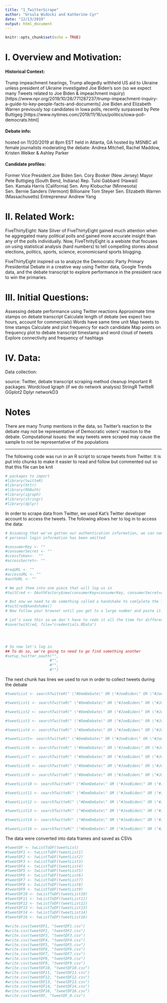 ```yaml
---
title: "1_TwitterScrape"
author: "Ursula Widocki and Katherine Cyr"
date: "12/13/2019"
output: html_document
---
```


```r
knitr::opts_chunk$set(echo = TRUE)
```

# I. Overview and Motivation:

#### Historical Context: 

Trump impeachment hearings, Trump allegedly withheld US aid to Ukraine unless president of Ukraine investigated Joe Biden's son (so we expect many Tweets related to Joe Biden & impeachment inquiry) [https://www.npr.org/2019/10/28/771287237/trump-impeachment-inquiry-a-guide-to-key-people-facts-and-documents]
Joe Biden and Elizabeth Warren previously top candidates in Iowa polls, recently surpassed by Pete Buttigeg [https://www.nytimes.com/2019/11/16/us/politics/iowa-poll-democrats.html]

#### Debate info:

hosted on 11/20/2019 at 8pm EST 
held in Atlanta, GA
hosted by MSNBC
all female journalists moderating the debate: Andrea Mitchell, Rachel Maddow, Kristen Welker & Ashley Parker

#### Candidate profiles:

Former Vice President Joe Biden
Sen. Cory Booker (New Jersey)
Mayor Pete Buttigieg (South Bend, Indiana)
Rep. Tulsi Gabbard (Hawaii)
Sen. Kamala Harris (California)
Sen. Amy Klobuchar (Minnesota)
Sen. Bernie Sanders (Vermont)
Billionaire Tom Steyer
Sen. Elizabeth Warren (Massachusetts)
Entrepreneur Andrew Yang

# II. Related Work:

FiveThirtyEight: Nate Silver of FiveThirtyEight gained much attention when he aggregated many political polls and gained more accurate insight than any of the polls individually. Now, FiveThrityEight is a webiste that focuses on using statistical analysis (hard numbers) to tell compelling stories about elections, politics, sports, science, economicsand sports blogging.

FiveThirtyEight inspired us to analyze the Democratic Party Primary Presidential Debate in a creative way using Twitter data, Google Trends data, and the debate transcript to explore performance in the president race to win the primaries.

# III. Initial Questions: 

Assessing debate performance using Twitter reactions
Approximate time stamps on debate transcript 
Calculate length of debate (we expect two hours, account for commercials)
Words have same time unit
Map tweets to time stamps
Calculate and plot frequency for each candidate
Map points on frequency plot to debate transcript timestamp and word cloud of tweets
Explore connectivity and frequency of hashtags

# IV. Data:

Data collection:
 
source: Twitter, debate transcript
scraping method
cleanup
Important R packages:
Wordcloud
Igraph (if we do network analysis)
StringR
TwitteR
GGplot2
Dplyr 
networkD3

# Notes

There are many Trump mentions in the data, so Twitter’s reaction to the debate may not be representative of Democratic voters’ reaction to the debate. 
Computational issues: the way tweets were scraped may cause the sample to not be representative of the populations

----------------------------------------------------------------------------------------------------------------

The following code was run in an R script to scrape tweets from Twitter. It is put into chunks to make it easier to read and follow but commented out so that this file can be knit

```r
# packages to import
#library(twitteR)
#library(httr)
#library(ROAuth)
#library(igraph)
#library(stringr)
#library(dplyr)

```

In order to scrape data from Twitter, we used Kat's Twitter developer account to access the tweets. The following allows her to log in to access the data:

```r
# Assuming that we've gotten our authentication information, we can now build up our login credentials
# personal login information has been omitted

#consumerKey <- ""
#consumerSecret <- ""
#ccessToken<-  ""
#accessSecret<- ""

#reqURL <- ""
#accessURL <- ""
#authURL <- ""

# We put them into one piece that will log us in
#twitCred <- OAuthFactory$new(consumerKey=consumerKey, consumerSecret=consumerSecret, requestURL=reqURL, #accessURL=accessURL, authURL=authURL)

# But now we need to do something called a handshake to comlplete the login process
#twitCred$handshake()
# Now follow your browser until you get to a large number and paste it where it asks for it in the console

# Let's save this so we don't have to redo it all the time for different R scripts
#save(twitCred, file="credentials.RData")




# So now let's log in
## To do so, we're going to need to go find something another
#setup_twitter_oauth("",
                    #"",
                    #"",
                    #"")


```

The next chunk has lines we used to run in order to collect tweets during the debate

```r
#tweetList <- searchTwitteR(" \"#DemDebate\" OR \"#JoeBiden\" OR \"#JoeBiden2020\" OR  \"#PeteButtigieg\" OR \"#PeteForPresident\" OR \"#ElizabethWarren\"  OR \"#Warren2020\" OR \"#BernieSanders\" OR \"#Bernie2020\" ", n=1000)

#tweetList1 <- searchTwitteR(" \"#DemDebate\" OR \"#JoeBiden\" OR \"#JoeBiden2020\" OR  \"#PeteButtigieg\" OR \"#PeteForPresident\" OR \"#ElizabethWarren\"  OR \"#Warren2020\" OR \"#BernieSanders\" OR \"#Bernie2020\" ", n=1000)

#tweetList2 <- searchTwitteR(" \"#DemDebate\" OR \"#JoeBiden\" OR \"#JoeBiden2020\" OR  \"#PeteButtigieg\" OR \"#PeteForPresident\" OR \"#ElizabethWarren\"  OR \"#Warren2020\" OR \"#BernieSanders\" OR \"#Bernie2020\" ", n=1000)

#tweetList3 <- searchTwitteR(" \"#DemDebate\" OR \"#JoeBiden\" OR \"#JoeBiden2020\" OR  \"#PeteButtigieg\" OR \"#PeteForPresident\" OR \"#ElizabethWarren\"  OR \"#Warren2020\" OR \"#BernieSanders\" OR \"#Bernie2020\" ", n=1000)

#tweetList4 <- searchTwitteR(" \"#DemDebate\" OR \"#JoeBiden\" OR \"#JoeBiden2020\" OR  \"#PeteButtigieg\" OR \"#PeteForPresident\" OR \"#ElizabethWarren\"  OR \"#Warren2020\" OR \"#BernieSanders\" OR \"#Bernie2020\" ", n=10000)

#tweetList5<- searchTwitteR(" \"#DemDebate\" OR \"#JoeBiden\" OR \"#JoeBiden2020\" OR  \"#PeteButtigieg\" OR \"#PeteForPresident\" OR \"#ElizabethWarren\"  OR \"#Warren2020\" OR \"#BernieSanders\" OR \"#Bernie2020\" ", n=10000)

#tweetList6 <- searchTwitteR(" \"#DemDebate\" OR \"#JoeBiden\" OR \"#JoeBiden2020\" OR  \"#PeteButtigieg\" OR \"#PeteForPresident\" OR \"#ElizabethWarren\"  OR \"#Warren2020\" OR \"#BernieSanders\" OR \"#Bernie2020\" ", n=10000)

#tweetList7 <- searchTwitteR(" \"#DemDebate\" OR \"#JoeBiden\" OR \"#JoeBiden2020\" OR  \"#PeteButtigieg\" OR \"#PeteForPresident\" OR \"#ElizabethWarren\"  OR \"#Warren2020\" OR \"#BernieSanders\" OR \"#Bernie2020\" ", n=10000)

#tweetList8 <- searchTwitteR(" \"#DemDebate\" OR \"#JoeBiden\" OR \"#JoeBiden2020\" OR  \"#PeteButtigieg\" OR \"#PeteForPresident\" OR \"#ElizabethWarren\"  OR \"#Warren2020\" OR \"#BernieSanders\" OR \"#Bernie2020\" ", n=10000)

#tweetList9 <- searchTwitteR(" \"#DemDebate\" OR \"#JoeBiden\" OR \"#JoeBiden2020\" OR  \"#PeteButtigieg\" OR \"#PeteForPresident\" OR \"#ElizabethWarren\"  OR \"#Warren2020\" OR \"#BernieSanders\" OR \"#Bernie2020\" ", n=10000)

#tweetList10 <- searchTwitteR(" \"#DemDebate\" OR \"#JoeBiden\" OR \"#JoeBiden2020\" OR  \"#PeteButtigieg\" OR \"#PeteForPresident\" OR \"#ElizabethWarren\"  OR \"#Warren2020\" OR \"#BernieSanders\" OR \"#Bernie2020\" ", n=10000)

#tweetList11 <- searchTwitteR(" \"#DemDebate\" OR \"#JoeBiden\" OR \"#JoeBiden2020\" OR  \"#PeteButtigieg\" OR \"#PeteForPresident\" OR \"#ElizabethWarren\"  OR \"#Warren2020\" OR \"#BernieSanders\" OR \"#Bernie2020\" ", n=10000)

#tweetList12 <- searchTwitteR(" \"#DemDebate\" OR \"#JoeBiden\" OR \"#JoeBiden2020\" OR  \"#PeteButtigieg\" OR \"#PeteForPresident\" OR \"#ElizabethWarren\"  OR \"#Warren2020\" OR \"#BernieSanders\" OR \"#Bernie2020\" ", n=10000)

#tweetList13 <- searchTwitteR(" \"#DemDebate\" OR \"#JoeBiden\" OR \"#JoeBiden2020\" OR  \"#PeteButtigieg\" OR \"#PeteForPresident\" OR \"#ElizabethWarren\"  OR \"#Warren2020\" OR \"#BernieSanders\" OR \"#Bernie2020\" ", n=10000)

#tweetList14 <- searchTwitteR(" \"#DemDebate\" OR \"#JoeBiden\" OR \"#JoeBiden2020\" OR  \"#PeteButtigieg\" OR \"#PeteForPresident\" OR \"#ElizabethWarren\"  OR \"#Warren2020\" OR \"#BernieSanders\" OR \"#Bernie2020\" ", n=10000)

#tweetList16 <- searchTwitteR(" \"#DemDebate\" OR \"#JoeBiden\" OR \"#JoeBiden2020\" OR  \"#PeteButtigieg\" OR \"#PeteForPresident\" OR \"#ElizabethWarren\"  OR \"#Warren2020\" OR \"#BernieSanders\" OR \"#Bernie2020\" ", n=10000, since = "2019-11-21")
```

The data were converted into data frames and saved as CSVs

```r
#tweetDF <- twListToDF(tweetList)
#tweetDF1 <- twListToDF(tweetList1)
#tweetDF2 <- twListToDF(tweetList2)
#tweetDF3 <- twListToDF(tweetList3)
#tweetDF4 <- twListToDF(tweetList4)
#tweetDF5 <- twListToDF(tweetList5)
#tweetDF6 <- twListToDF(tweetList6)
#tweetDF7 <- twListToDF(tweetList7)
#tweetDF8 <- twListToDF(tweetList8)
#tweetDF9 <- twListToDF(tweetList9)
#tweetDF10 <- twListToDF(tweetList10)
#tweetDF11 <- twListToDF(tweetList11)
#tweetDF12 <- twListToDF(tweetList12)
#tweetDF13 <- twListToDF(tweetList13)
#tweetDF14 <- twListToDF(tweetList14)
#tweetDF16 <- twListToDF(tweetList16)

#write.csv(tweetDF1, "tweetDF1.csv")
#write.csv(tweetDF2, "tweetDF2.csv")
#write.csv(tweetDF3, "tweetDF3.csv")
#write.csv(tweetDF4, "tweetDF4.csv")
#write.csv(tweetDF5, "tweetDF5.csv")
#write.csv(tweetDF6, "tweetDF6.csv")
#write.csv(tweetDF7, "tweetDF7.csv")
#write.csv(tweetDF8, "tweetDF8.csv")
#write.csv(tweetDF9, "tweetDF9.csv")
#write.csv(tweetDF10, "tweetDF10.csv")
#write.csv(tweetDF11, "tweetDF11.csv")
#write.csv(tweetDF12, "tweetDF12.csv")
#write.csv(tweetDF13, "tweetDF13.csv")
#write.csv(tweetDF14, "tweetDF14.csv")
#write.csv(tweetDF16, "tweetDF16.csv")
#write.csv(tweetDF, "tweetDF_0.csv")
```











